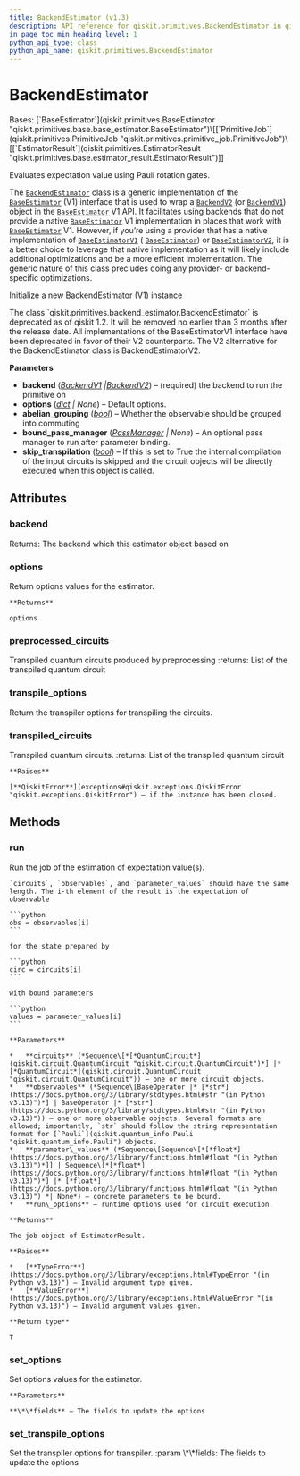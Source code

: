 ```yaml
---
title: BackendEstimator (v1.3)
description: API reference for qiskit.primitives.BackendEstimator in qiskit v1.3
in_page_toc_min_heading_level: 1
python_api_type: class
python_api_name: qiskit.primitives.BackendEstimator
---
```


# BackendEstimator

<Class id="qiskit.primitives.BackendEstimator" isDedicatedPage={true} github="https://github.com/Qiskit/qiskit/tree/stable/1.3/qiskit/primitives/backend_estimator.py#L94-L418" signature="qiskit.primitives.BackendEstimator(backend, options=None, abelian_grouping=True, bound_pass_manager=None, skip_transpilation=False)" modifiers="class">
  Bases: [`BaseEstimator`](qiskit.primitives.BaseEstimator "qiskit.primitives.base.base_estimator.BaseEstimator")\[[`PrimitiveJob`](qiskit.primitives.PrimitiveJob "qiskit.primitives.primitive_job.PrimitiveJob")\[[`EstimatorResult`](qiskit.primitives.EstimatorResult "qiskit.primitives.base.estimator_result.EstimatorResult")]]

  Evaluates expectation value using Pauli rotation gates.

  The [`BackendEstimator`](#qiskit.primitives.BackendEstimator "qiskit.primitives.BackendEstimator") class is a generic implementation of the [`BaseEstimator`](qiskit.primitives.BaseEstimator "qiskit.primitives.BaseEstimator") (V1) interface that is used to wrap a [`BackendV2`](qiskit.providers.BackendV2 "qiskit.providers.BackendV2") (or [`BackendV1`](qiskit.providers.BackendV1 "qiskit.providers.BackendV1")) object in the [`BaseEstimator`](qiskit.primitives.BaseEstimator "qiskit.primitives.BaseEstimator") V1 API. It facilitates using backends that do not provide a native [`BaseEstimator`](qiskit.primitives.BaseEstimator "qiskit.primitives.BaseEstimator") V1 implementation in places that work with [`BaseEstimator`](qiskit.primitives.BaseEstimator "qiskit.primitives.BaseEstimator") V1. However, if you’re using a provider that has a native implementation of [`BaseEstimatorV1`](qiskit.primitives.BaseEstimatorV1 "qiskit.primitives.BaseEstimatorV1") ( [`BaseEstimator`](qiskit.primitives.BaseEstimator "qiskit.primitives.BaseEstimator")) or [`BaseEstimatorV2`](qiskit.primitives.BaseEstimatorV2 "qiskit.primitives.BaseEstimatorV2"), it is a better choice to leverage that native implementation as it will likely include additional optimizations and be a more efficient implementation. The generic nature of this class precludes doing any provider- or backend-specific optimizations.

  Initialize a new BackendEstimator (V1) instance

  <Admonition title="Deprecated since version 1.2" type="danger">
    The class `qiskit.primitives.backend_estimator.BackendEstimator` is deprecated as of qiskit 1.2. It will be removed no earlier than 3 months after the release date. All implementations of the BaseEstimatorV1 interface have been deprecated in favor of their V2 counterparts. The V2 alternative for the BackendEstimator class is BackendEstimatorV2.
  </Admonition>

  **Parameters**

  *   **backend** ([*BackendV1*](qiskit.providers.BackendV1 "qiskit.providers.BackendV1")  *|*[*BackendV2*](qiskit.providers.BackendV2 "qiskit.providers.BackendV2")) – (required) the backend to run the primitive on
  *   **options** ([*dict*](https://docs.python.org/3/library/stdtypes.html#dict "(in Python v3.13)") *| None*) – Default options.
  *   **abelian\_grouping** ([*bool*](https://docs.python.org/3/library/functions.html#bool "(in Python v3.13)")) – Whether the observable should be grouped into commuting
  *   **bound\_pass\_manager** ([*PassManager*](qiskit.transpiler.PassManager "qiskit.transpiler.PassManager") *| None*) – An optional pass manager to run after parameter binding.
  *   **skip\_transpilation** ([*bool*](https://docs.python.org/3/library/functions.html#bool "(in Python v3.13)")) – If this is set to True the internal compilation of the input circuits is skipped and the circuit objects will be directly executed when this object is called.

  ## Attributes

  ### backend

  <Attribute id="qiskit.primitives.BackendEstimator.backend">
    Returns: The backend which this estimator object based on
  </Attribute>

  ### options

  <Attribute id="qiskit.primitives.BackendEstimator.options">
    Return options values for the estimator.

    **Returns**

    options
  </Attribute>

  ### preprocessed\_circuits

  <Attribute id="qiskit.primitives.BackendEstimator.preprocessed_circuits">
    Transpiled quantum circuits produced by preprocessing :returns: List of the transpiled quantum circuit
  </Attribute>

  ### transpile\_options

  <Attribute id="qiskit.primitives.BackendEstimator.transpile_options">
    Return the transpiler options for transpiling the circuits.
  </Attribute>

  ### transpiled\_circuits

  <Attribute id="qiskit.primitives.BackendEstimator.transpiled_circuits">
    Transpiled quantum circuits. :returns: List of the transpiled quantum circuit

    **Raises**

    [**QiskitError**](exceptions#qiskit.exceptions.QiskitError "qiskit.exceptions.QiskitError") – if the instance has been closed.
  </Attribute>

  ## Methods

  ### run

  <Function id="qiskit.primitives.BackendEstimator.run" github="https://github.com/Qiskit/qiskit/tree/stable/1.3/qiskit/primitives/base/base_estimator.py#L121-L178" signature="run(circuits, observables, parameter_values=None, **run_options)">
    Run the job of the estimation of expectation value(s).

    `circuits`, `observables`, and `parameter_values` should have the same length. The i-th element of the result is the expectation of observable

    ```python
    obs = observables[i]
    ```

    for the state prepared by

    ```python
    circ = circuits[i]
    ```

    with bound parameters

    ```python
    values = parameter_values[i]
    ```

    **Parameters**

    *   **circuits** (*Sequence\[*[*QuantumCircuit*](qiskit.circuit.QuantumCircuit "qiskit.circuit.QuantumCircuit")*] |* [*QuantumCircuit*](qiskit.circuit.QuantumCircuit "qiskit.circuit.QuantumCircuit")) – one or more circuit objects.
    *   **observables** (*Sequence\[BaseOperator |* [*str*](https://docs.python.org/3/library/stdtypes.html#str "(in Python v3.13)")*] | BaseOperator |* [*str*](https://docs.python.org/3/library/stdtypes.html#str "(in Python v3.13)")) – one or more observable objects. Several formats are allowed; importantly, `str` should follow the string representation format for [`Pauli`](qiskit.quantum_info.Pauli "qiskit.quantum_info.Pauli") objects.
    *   **parameter\_values** (*Sequence\[Sequence\[*[*float*](https://docs.python.org/3/library/functions.html#float "(in Python v3.13)")*]] | Sequence\[*[*float*](https://docs.python.org/3/library/functions.html#float "(in Python v3.13)")*] |* [*float*](https://docs.python.org/3/library/functions.html#float "(in Python v3.13)") *| None*) – concrete parameters to be bound.
    *   **run\_options** – runtime options used for circuit execution.

    **Returns**

    The job object of EstimatorResult.

    **Raises**

    *   [**TypeError**](https://docs.python.org/3/library/exceptions.html#TypeError "(in Python v3.13)") – Invalid argument type given.
    *   [**ValueError**](https://docs.python.org/3/library/exceptions.html#ValueError "(in Python v3.13)") – Invalid argument values given.

    **Return type**

    T
  </Function>

  ### set\_options

  <Function id="qiskit.primitives.BackendEstimator.set_options" github="https://github.com/Qiskit/qiskit/tree/stable/1.3/qiskit/primitives/base/base_primitive.py#L39-L45" signature="set_options(**fields)">
    Set options values for the estimator.

    **Parameters**

    **\*\*fields** – The fields to update the options
  </Function>

  ### set\_transpile\_options

  <Function id="qiskit.primitives.BackendEstimator.set_transpile_options" github="https://github.com/Qiskit/qiskit/tree/stable/1.3/qiskit/primitives/backend_estimator.py#L165-L171" signature="set_transpile_options(**fields)">
    Set the transpiler options for transpiler. :param \*\*fields: The fields to update the options
  </Function>
</Class>

